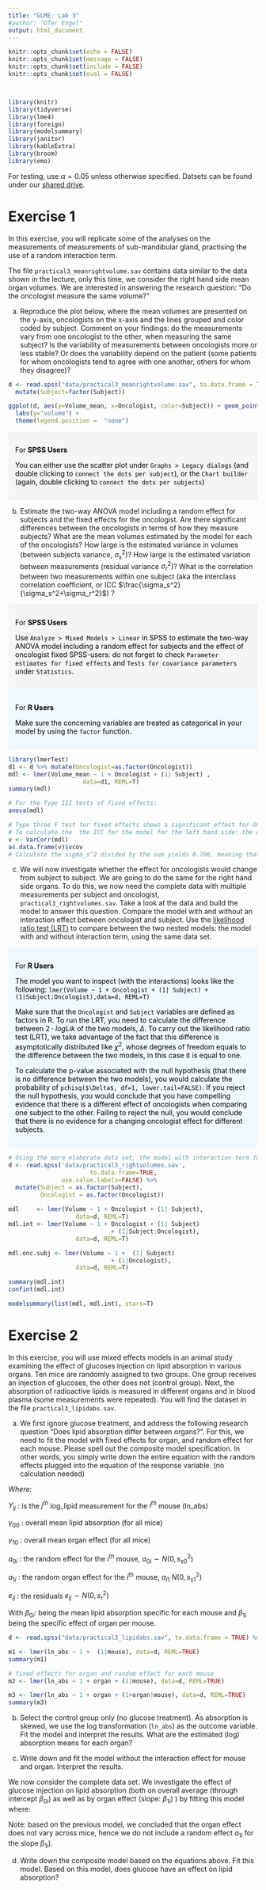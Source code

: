 ```yaml
---
title: "GLME: Lab 3"
#author: "Ofer Engel"
output: html_document
---
```


<style>
.column-left{
  float: left;
  width: 60%;
  text-align: left;
}
.column-right{
  float: right;
  width: 40%;
  text-align: right;
  font-size: 10px;
}

.column-right-text-left{
  float: right;
  width: 40%;
  text-align: left;
}

.column-full{
  float: none;
  width: 100%;
  text-align: left;
}

.RUsers {
  padding: 1em;
  background: aliceblue;
  color: black;
}



.SPSS {
  padding: 1em;
  background: whitesmoke;
  color: black;
}

.center {
  text-align: center;
}

</style>

```r

knitr::opts_chunk$set(echo = FALSE)
knitr::opts_chunk$set(message = FALSE)
knitr::opts_chunk$set(include = FALSE)
knitr::opts_chunk$set(eval = FALSE)



library(knitr)
library(tidyverse)
library(lme4)
library(foreign)
library(modelsummary)
library(janitor)
library(kableExtra)
library(broom)
library(emo)

```



For testing, use $\alpha=0.05$ unless otherwise specified. Datsets can be found under our [shared drive](https://bit.ly/3puop3I). 

# Exercise 1 

In this exercise, you will replicate some of the analyses on the measurements of measurements of sub-mandibular gland, practising  the use of a random interaction term.

The file `practical3_meanrightvolume.sav` contains  data similar to the data shown in the  lecture, only this time, we consider the right hand side mean organ volumes. We are interested in answering the research question: "Do the oncologist measure the same volume?"

a. Reproduce the  plot below, where the mean volumes are presented on the y-axis, oncologists on the x-axis and the lines grouped and color coded by subject. Comment on your findings: do the measurements vary from one oncologist to the other, when measuring the same subject? Is the variability of measurements between oncologists more or less stable? Or does the variability depend on the patient (some patients for whom  oncologists tend to agree with one another, others for whom they disagree)?  

```r
d <- read.spss("data/practical3_meanrightvolume.sav", to.data.frame = TRUE) %>% 
  mutate(Subject=factor(Subject))

ggplot(d, aes(y=Volume_mean, x=Oncologist, color=Subject)) + geom_point() +   geom_line() + scale_x_continuous(breaks=1:6) +
  labs(y="volume") +  
  theme(legend.position =  "none")


```


::: { .SPSS }
For **SPSS Users**

You can either use the scatter plot under `Graphs > Legacy dialogs` (and double clicking to `connect the dots per subject`), or the `Chart builder` (again, double clicking to `connect the dots per subjects`)

:::




b. Estimate the two-way ANOVA model including a random effect for subjects and the  fixed effects for the oncologist. Are there significant differences between the oncologists in terms of how they measure subjects? What are the mean volumes estimated by the model for each of the oncologists? How large is the estimated variance in volumes (between subjects variance, $\sigma_s^2$)? How large is the estimated variation between measurements (residual variance $\sigma_r^2$)? What is the correlation between two measurements within one subject (aka the interclass correlation coefficient, or ICC $\frac{\sigma_s^2}{\sigma_s^2+\sigma_r^2}$) ? 


::: { .SPSS }
For **SPSS Users**

Use  `Analyze > Mixed Models > Linear` in SPSS to estimate the two-way ANOVA model including a random effect for subjects and the effect of oncologist fixed
SPSS-users: do not forget to check  `Parameter estimates for fixed effects` and `Tests for covariance parameters` under `Statistics`.

:::


::: { .RUsers }
For **R Users**

Make sure the concerning variables are treated as categorical in your model by using the `factor` function. 

:::

```r
library(lmerTest)
d1 <- d %>% mutate(Oncologist=as.factor(Oncologist))
mdl <- lmer(Volume_mean ~ 1 + Oncologist + (1| Subject) ,
                     data=d1, REML=T)
summary(mdl)

# For the Type III tests of fixed effects:
anova(mdl)

# Type three F test for fixed effects shows a significant effect for Oncologist.  R chooses the first oncologist as reference, so the intercept represents estimated mean volume for oncologist 1 to be 11365.8 mm2. For oncologist 2, it is 2235 lower: 9131 mm2, for 3 11033 mm2, for 4 10757 mm2 and for oncologist  5  9332 mm2.
# To calculate the  the ICC for the model for the left hand side: the estimated variances are as follows
v <- VarCorr(mdl)
as.data.frame(v)$vcov
# Calculate the sigma_s^2 divided by the sum yields 0.706, meaning that about 71% of the variance in the outcome is explained by the difference between the subjects


```



c. We will now investigate whether the effect for oncologists would change from subject to subject. We are going to do the same for the right hand side organs. To do this, we now need the complete data with multiple measurements per subject and oncologist, `practical3_rightvolumes.sav`. Take a look at the data and build the model to answer this question. Compare the model with and without  an interaction effect between oncologist and subject. Use the [likelihood ratio test (LRT)](https://www.youtube.com/watch?v=Tn5y2i_MqQ8) to compare between the two nested models: the model with and without interaction term, using the same data set.



::: { .RUsers }
For **R Users**

The model you want to inspect (with the interactions) looks like the following: 
`lmer(Volume ~ 1 + Oncologist + (1| Subject) + (1|Subject:Oncologist),data=d, REML=T)`

Make sure that the `Oncologist` and `Subject` variables are defined as factors in R. To run the LRT, you need to calculate the difference between $2\cdot logLik$ of the two models, $\Delta$. To carry out the likelihood ratio test (LRT), we take advantage of the fact that this difference  is asymptotically distributed like $\chi^2$, whose degrees of freedom equals to the difference between the two models, in this case it is equal to one. 

To calculate the p-value associated with the null hypothesis (that there is no difference between the two models), you would calculate the probability of `pchisq($\Delta$, df=1, lower.tail=FALSE)`. If you reject the null hypothesis, you would conclude that you have compelling evidence that there is a different effect of oncologists when comparing one subject to the other. Failing to reject the null, you would conclude that there is no evidence for a changing oncologist effect for different subjects. 

:::

```r

# Using the more elaborate data set, the model with interaction term for oncologists and subjects (created by Oncologist*Subjects) is:
d <- read.spss('data/practical3_rightvolumes.sav',
                       to.data.frame=TRUE, 
               use.value.labels=FALSE) %>% 
  mutate(Subject = as.factor(Subject), 
         Oncologist = as.factor(Oncologist))
 
mdl     <- lmer(Volume ~ 1 + Oncologist + (1| Subject), 
                   data=d, REML=T)
mdl.int <- lmer(Volume ~ 1 + Oncologist + (1| Subject) 
                             + (1|Subject:Oncologist), 
                   data=d, REML=T)

mdl.onc.subj <- lmer(Volume ~ 1 +  (1| Subject) 
                             + (1|Oncologist), 
                   data=d, REML=T)

summary(mdl.int)
confint(mdl.int)

modelsummary(list(mdl, mdl.int), stars=T)

```




# Exercise 2

In this exercise, you will  use  mixed effects models in an animal study examining the effect of glucoses injection on lipid absorption in various organs. Ten  mice are randomly assigned to two groups. One group receives an injection of glucoses, the other does not (control group). Next, the absorption of radioactive lipids is measured in different organs and in blood plasma (some measurements were repeated). You will find the dataset in the file `practical3_lipidabs.sav`. 

a. We first ignore glucose treatment, and address the following research question  "Does lipid absorption differ between organs?". For this, we need to fit the model with fixed effects for organ,  and random effect for each mouse. Please spell out the composite model specification. In other words, you simply write down the entire equation with the random effects plugged into the equation of the response variable. (no calculation needed)


\begin{aligned}
Y_{ij} &= \beta_{0i}+\beta_{1i}\cdot X^{(organ)}_{ij} +e_{ij} \\
\beta_{0i} &= \gamma_{00}+a_{0i} \\
\beta_{1i} &= \gamma_{10}+a_{1i}
\end{aligned}

<!-- $Y_{ij}=\beta_{0i}+\beta_{1i}\cdot X^{(organ)}_{ij} +e_{ij}$ -->

<!-- $\beta_{0i}=\gamma_{00}+a_{0i}$ -->

<!-- $\beta_{1i}=\gamma_{10}+a_{1i}$ -->

\newline
\newline
\newline


*Where: *

$Y_{ij}$ :  is the $j^{th}$ log_lipid measurement for the $i^{th}$ mouse (ln_abs)

$\gamma_{00}$  : overall mean lipid absorption (for all mice)

$\gamma_{10}$  : overall mean organ effect (for all mice)

$a_{0i}$ :  the random effect for the  $i^{th}$ mouse, $a_{0i} \sim N(0,s_{s0}^2)$

$a_{1i}$ :  the random organ effect for the  $i^{th}$ mouse, $a_{i1} ~ N(0,s_{s1}^2)$

$e_{ij}$ : the residuals $e_{ij} \sim N(0,s_r^2)$ 

With $\beta_{0i}$: being the  mean lipid absorption specific for each  mouse and $\beta_{1i}$ being the  specific effect of organ per mouse.


<!-- Answer:  -->
<!-- $$ -->
<!-- Y_{ij}=\gamma_{00}+a_{0i}+ (\gamma_{10}+a_{1i} )\cdot X^{(organ)}_{ij} +e_{ij}  \\ -->

<!-- $$ -->



```r

d <- read.spss("data/practical3_lipidabs.sav", to.data.frame = TRUE) %>% mutate(mouse=factor(mouse))

m1 <- lmer(ln_abs ~ 1 +  (1|mouse), data=d, REML=TRUE)
summary(m1)

# fixed effects for organ and random effect for each mouse
m2 <- lmer(ln_abs ~ 1 + organ + (1|mouse), data=d, REML=TRUE)

m3 <- lmer(ln_abs ~ 1 + organ + (1+organ|mouse), data=d, REML=TRUE)
summary(m3)

```


b.	Select the control group only (no glucose treatment). As absorption  is skewed, we use the log transformation (`ln_abs`) as the outcome variable. Fit the model and interpret the results. What are the estimated (log) absorption means for each organ? 


c.	Write down and fit the model without the interaction effect for mouse and organ. Interpret the results. 



We now consider the complete data set. We investigate the effect of glucose injection on lipid absorption (both on overall average (through intercept $\beta_{0i}$) as well as by organ effect (slope: $\beta_{1i}$) ) by fitting this model where: 


\begin{aligned}
Y_{ij}&=\beta_{0i}+\beta_{1i}\cdot X^{(organ)}_{ij} +e_{ij}  \\
\beta_{0i}&=\gamma_{00}+\gamma_{01}\cdot X^{(glucosis)}_{i}+a_{0i} \\
\beta_{1i}&=\gamma_{10}+\gamma_{11}\cdot X^{(glucosis)}_{i} 
\end{aligned}



Note: based on the previous model, we concluded that the organ effect does not vary across mice, hence we do not include a random effect $a_{1i}$ for the slope $\beta_{1i}$). 

d. Write down the composite model based on the equations above. Fit this model. Based on this model, does glucose have an effect on lipid absorption? 



